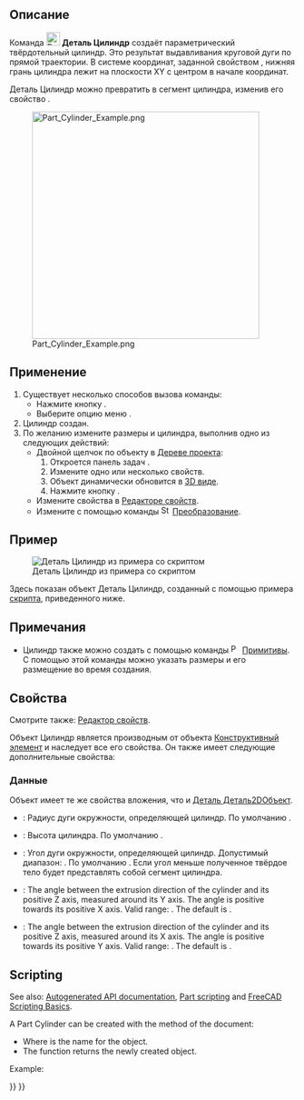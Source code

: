 <languages/>

{{Docnav/ru
|[[Part_Box/ru|Куб]]
|[[Part_Sphere/ru|Сфера]]
|[[Part_Workbench/ru|Деталь]]
|IconL=Part_Box.svg
|IconR=Part_Sphere.svg
|IconC=Workbench_Part.svg
}}

{{GuiCommand/ru
|Name/ru=Цилиндр
|MenuLocation=Деталь → Примитивы → Цилиндр
|Workbenches=[[Part_Workbench/ru|Деталь]]
|SeeAlso=[[Part_Primitives/ru|Примитивы]]
}}

<span id="Description"></span>
== Описание ==

Команда [[Image:Part_Cylinder.svg|24px]] '''Деталь Цилиндр''' создаёт параметрический твёрдотельный цилиндр. Это результат выдавливания круговой дуги по прямой траектории. В системе координат, заданной свойством {{PropertyData|Размещение}}, нижняя грань цилиндра лежит на плоскости XY с центром в начале координат.

Деталь Цилиндр можно превратить в сегмент цилиндра, изменив его свойство {{PropertyData|Угол}}.

[[Image:Part_Cylinder_Example.png|400px]]

<span id="Usage"></span>
== Применение ==

# Существует несколько способов вызова команды:
#* Нажмите кнопку {{Button|[[Image:Part_Cylinder.svg|16px]] [[Part_Cylinder/ru|Цилиндр]]}}.
#* Выберите опцию меню {{MenuCommand|Деталь → Примитивы → [[Image:Part_Cylinder.svg|16px]] Цилиндр}}.
# Цилиндр создан.
# По желанию измените размеры и {{PropertyData|Размещенеи}} цилиндра, выполнив одно из следующих действий:
#* Двойной щелчок по объекту в [[Tree_view/ru|Дереве проекта]]:
#*# Откроется панель задач {{MenuCommand|Геометрические примитивы}}.
#*# Измените одно или несколько свойств.
#*# Объект динамически обновится в [[3D_view/ru|3D виде]].
#*# Нажмите кнопку {{Button|OK}}.
#* Измените свойства в [[Property_editor/ru|Редакторе свойств]].
#* Измените {{PropertyData|Размещение}} с помощью команды [[Image:Std_TransformManip.svg|16px]] [[Std_TransformManip/ru|Преобразование]].

<span id="Example"></span>
== Пример ==

[[Image:Part_Cylinder_Scripting_Example.png|thumb|Деталь Цилиндр из примера со скриптом]]

Здесь показан объект Деталь Цилиндр, созданный с помощью примера [[#Scripting|скрипта]], приведенного ниже.

<span id="Notes"></span>
== Примечания ==

* Цилиндр также можно создать с помощью команды [[Image:Part_Primitives.svg|16px]] [[Part_Primitives/ru|Примитивы]]. С помощью этой команды можно указать размеры и его размещение во время создания.

<span id="Properties"></span>
== Свойства ==

Смотрите также: [[property_editor/ru|Редактор свойств]].

Объект Цилиндр является производным от объекта [[Part_Feature/ru|Конструктивный элемент]] и наследует все его свойства. Он также имеет следующие дополнительные свойства:

<span id="Data"></span>
=== Данные ===

{{TitleProperty|Вложение}}

Объект имеет те же свойства вложения, что и [[Part_Part2DObject#Data/ru|Деталь Деталь2DОбъект]].

{{TitleProperty|Цилиндр}}

* {{PropertyData|Радиус|Длина}}: Радиус дуги окружности, определяющей цилиндр. По умолчанию {{Value|2мм}}.
* {{PropertyData|Высота|Длина}}: Высота цилиндра. По умолчанию {{Value|10мм}}.
* {{PropertyData|Угол|Угол}}: Угол дуги окружности, определяющей цилиндр. Допустимый диапазон: {{Value|0° &lt; значение &lt;&#61; 360°}}. По умолчанию {{Value|360°}}. Если угол меньше {{Value|360°}} полученное твёрдое тело будет представлять собой сегмент цилиндра.

{{TitleProperty|Призма}}

* {{PropertyData|First Angle|Angle}}: The angle between the extrusion direction of the cylinder and its positive Z axis, measured around its Y axis. The angle is positive towards its positive X axis. Valid range: {{Value|0° &lt;&#61; value &lt; 90°}}. The default is {{Value|0°}}. {{Version|0.20}}
* {{PropertyData|Second Angle|Angle}}: The angle between the extrusion direction of the cylinder and its positive Z axis, measured around its X axis. The angle is positive towards its positive Y axis. Valid range: {{Value|0° &lt;&#61; value &lt; 90°}}. The default is {{Value|0°}}. {{Version|0.20}}

== Scripting ==

See also: [https://freecad.github.io/SourceDoc/ Autogenerated API documentation], [[Part_scripting|Part scripting]] and [[FreeCAD_Scripting_Basics|FreeCAD Scripting Basics]].

A Part Cylinder can be created with the {{Incode|addObject()}} method of the document:

{{Code|code=
cylinder = FreeCAD.ActiveDocument.addObject("Part::Cylinder", "myCylinder")
}}

* Where {{Incode|"myCylinder"}} is the name for the object.
* The function returns the newly created object.

Example:

{{Code|code=
import FreeCAD as App

doc = App.activeDocument()

cylinder = doc.addObject("Part::Cylinder", "myCylinder")
cylinder.Radius = 10
cylinder.Height = 50
cylinder.Placement = App.Placement(App.Vector(5, 10, 15), App.Rotation(75, 60, 30))

doc.recompute()
}}


{{Docnav/ru
|[[Part_Box/ru|Куб]]
|[[Part_Sphere/ru|Сфера]]
|[[Part_Workbench/ru|Верстак Part]]
|IconL=Part_Box.svg
|IconR=Part_Sphere.svg
|IconC=Workbench_Part.svg
}}

{{Part_Tools_navi{{#translation:}}}}
{{Userdocnavi{{#translation:}}}}